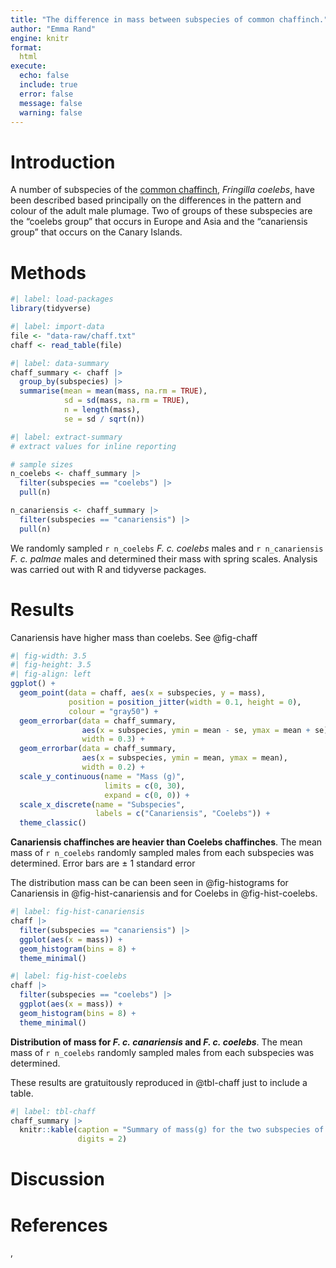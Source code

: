 ```yaml
---
title: "The difference in mass between subspecies of common chaffinch."
author: "Emma Rand"
engine: knitr
format:
  html
execute:
  echo: false
  include: true
  error: false
  message: false
  warning: false
---
```






# Introduction

A number of subspecies of the [common chaffinch]( https://en.wikipedia.org/wiki/Common_chaffinch), 
*Fringilla coelebs*, have been described based principally on 
the differences in the pattern and colour of the adult male plumage. 
Two of groups of these subspecies are the "coelebs group" that occurs 
in Europe and Asia and the "canariensis group" that occurs on
the Canary Islands. 



# Methods
```r
#| label: load-packages
library(tidyverse)
```

```r
#| label: import-data
file <- "data-raw/chaff.txt"
chaff <- read_table(file)
```

```r
#| label: data-summary
chaff_summary <- chaff |> 
  group_by(subspecies) |>  
  summarise(mean = mean(mass, na.rm = TRUE),
            sd = sd(mass, na.rm = TRUE),
            n = length(mass),
            se = sd / sqrt(n))
```


```r
#| label: extract-summary
# extract values for inline reporting

# sample sizes
n_coelebs <- chaff_summary |> 
  filter(subspecies == "coelebs") |> 
  pull(n)

n_canariensis <- chaff_summary |> 
  filter(subspecies == "canariensis") |> 
  pull(n)

```


We randomly sampled `r n_coelebs` *F. c. coelebs* males and
`r n_canariensis` *F. c. palmae* males and determined their mass with
spring scales.  Analysis was carried out with R and tidyverse packages.


# Results

Canariensis have higher mass than coelebs. See @fig-chaff

::: {#fig-chaff}


```r
#| fig-width: 3.5
#| fig-height: 3.5
#| fig-align: left
ggplot() +
  geom_point(data = chaff, aes(x = subspecies, y = mass),
             position = position_jitter(width = 0.1, height = 0),
             colour = "gray50") +
  geom_errorbar(data = chaff_summary, 
                aes(x = subspecies, ymin = mean - se, ymax = mean + se),
                width = 0.3) +
  geom_errorbar(data = chaff_summary, 
                aes(x = subspecies, ymin = mean, ymax = mean),
                width = 0.2) +
  scale_y_continuous(name = "Mass (g)", 
                     limits = c(0, 30), 
                     expand = c(0, 0)) +
  scale_x_discrete(name = "Subspecies", 
                   labels = c("Canariensis", "Coelebs")) +
  theme_classic()
```

**Canariensis chaffinches are heavier than Coelebs chaffinches**. The
mean mass of `r n_coelebs` randomly sampled males from each subspecies was determined. Error bars are $\pm$ 1 standard error

:::


The distribution mass can be can been seen in @fig-histograms for Canariensis in @fig-hist-canariensis and for Coelebs in @fig-hist-coelebs.


::: {#fig-histograms layout-ncol=2}

```r
#| label: fig-hist-canariensis
chaff |> 
  filter(subspecies == "canariensis") |>
  ggplot(aes(x = mass)) +
  geom_histogram(bins = 8) +
  theme_minimal()

```


```r
#| label: fig-hist-coelebs
chaff |> 
  filter(subspecies == "coelebs") |>
  ggplot(aes(x = mass)) +
  geom_histogram(bins = 8) +
  theme_minimal()

```

**Distribution of mass for *F. c. canariensis* and *F. c. coelebs***. The
mean mass of `r n_coelebs` randomly sampled males from each subspecies was determined.

:::

These results are gratuitously reproduced in @tbl-chaff just to include
a table.

```r
#| label: tbl-chaff
chaff_summary |> 
  knitr::kable(caption = "Summary of mass(g) for the two subspecies of chaffinch.",
               digits = 2)

```


# Discussion


# References

,